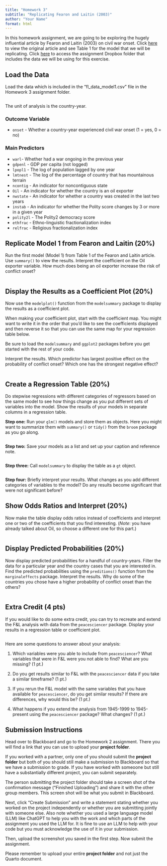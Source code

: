 ```yaml
---
title: "Homework 3"
subtitle: "Replicating Fearon and Laitin (2003)"
author: "Your Name"
format: html
---
```


In this homework assignment, we are going to be exploring the hugely influential article by Fearon and Laitin (2003) on civil war onset. Click [here](https://www-jstor-org.proxygw.wrlc.org/stable/3118222?seq=11) to view the original article and see Table 1 for the model that we will be replicating. Click [here](https://www.dropbox.com/scl/fo/5zb042x9tk608yj51sqhz/h?rlkey=ydipmj573fcz27bw89wv1lfe4&dl=0) to access the assignment Dropbox folder that includes the data we will be using for this exercise.

## Load the Data

Load the data which is included in the "fl_data_model1.csv" file in the Homework 3 assignment folder. 

```r

```

The unit of analysis is the country-year. 

### Outcome Variable

- `onset` - Whether a country-year experienced civil war onset (1 = yes, 0 = no)

### Main Predictors

- `warl`- Whether had a war ongoing in the previous year
- `gdpenl` - GDP per capita (not logged) 
- `lpopl1` - The log of population lagged by one year 
- `lmtnest` - The log of the percentage of country that has mountainous terrain 
- `ncontig` - An indicator for noncontiguous state
- `Oil` - An indicator for whether the country is an oil exporter
- `nwstate` - An indicator for whether a country was created in the last two years
- `instab` - An indicator for whether the Polity score changes by 3 or more in a given year 
- `polity2l` - The Polity2 democracy score
- `ethfrac` - Ethno-linguistic fractionalization index
- `relfrac` -  Religious fractionalization index

## Replicate Model 1 from Fearon and Laitin (20%)

Run the first model (Model 1) from Table 1 of the Fearon and Laitin article. Use `summary()` to view the results. Interpret the coefficient on the Oil exporter variable. How much does being an oil exporter increase the risk of conflict onset? 

```r

```

## Display the Results as a Coefficient Plot (20%)

Now use the `modelplot()` function from the `modelsummary` package to display the results as a coefficient plot. 

When making your coefficient plot, start with the coefficient map. You might want to write it in the order that you'd like to see the coefficients displayed and then reverse it so that you can use the same map for your regression table below.

Be sure to load the `modelsummary` and `ggplot2` packages before you get started with the rest of your code.

Interpret the results. Which predictor has largest positive effect on the probability of conflict onset? Which one has the strongest negative effect? 

```r

```

## Create a Regression Table (20%)

Do stepwise regressions with different categories of regressors based on the same model to see how things change as you put different sets of variables into the model. Show the results of your models in separate columns in a regression table. 

**Step one:** Run your `glm()` models and store them as objects. Here you might want to summarize them with `summary()` or `tidy()` from the `broom` package as you go along. 

```r

```

**Step two:** Save your models as a list and set up your caption and reference note. 

```r

```

**Step three:** Call `modelsummary` to display the table as a `gt` object. 

```r

```

**Step four:** Briefly interpret your results. What changes as you add different categories of variables to the model? Do any results become significant that were not significant before? 

## Show Odds Ratios and Interpret (20%)

Now make the table display odds ratios instead of coefficients and interpret one or two of the coefficients that you find interesting. (*Note*: you have already talked about Oil, so choose a different one for this part.)

```r

```

## Display Predicted Probabilities (20%)

Now display predicted probabilities for a handful of country-years. Filter the data for a particular year and the country cases that you are interested in. Find the predicted probabilities using the `preditions()` function from the `marginaleffects` package. Interpret the results. Why do some of the countries you chose have a higher probability of conflict onset than the others? 

```r

```

## Extra Credit (4 pts)

If you would like to do some extra credit, you can try to recreate and extend the F&L analysis with data from the `peacesciencer` package. Display your results in a regression table or coefficient plot. 

```r

```

Here are some questions to answer about your analysis: 

1. Which variables were you able to include from `peacesciencer`? What variables that were in F&L were you not able to find? What are you missing? (1 pt.)

2. Do you get results similar to F&L with the `peacesciencer` data if you take a similar timeframe? (1 pt.)

3. If you rerun the F&L model with the same variables that you have available for `peacesciencer`, do you get similar results? If there are differences, why would this be? (1 pt.)

4. What happens if you extend the analysis from 1945-1999 to 1945-present using the `peacesciencer` package? What changes? (1 pt.)

::: {.callout-important}
## Submission Instructions

Head over to Blackboard and go to the Homework 2 assignment. There you will find a link that you can use to upload your **project folder**. 

If you worked with a partner, only one of you should submit the **project folder** but both of you should still make a submission to Blackboard so that we have a submission to grade. If you have worked with someoone but still have a substantially different project, you can submit separately. 

The person submitting the project folder should take a screen shot of the confirmation message ("Finished Uploading") and share it with the other group members. This screen shot will be what you submit in Blackboard.

Next, click "Create Submission" and write a statement stating whether you worked on the project independently or whether you are submitting jointly with someone else. Also note whether you used a large language model (LLM) like ChatGPT to help you with the work and which parts of the assignment you used the LLM for. It is fine to use an LLM to help with your code but you must acknowledge the use of it in your submission.

Then, upload the screenshot you saved in the first step. Now submit the assignment.  

Please remember to upload your entire **project folder** and not just the Quarto document.
:::

